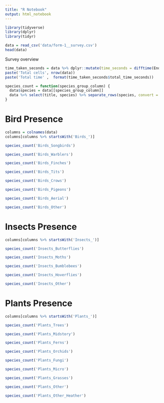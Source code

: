 ```yaml
---
title: "R Notebook"
output: html_notebook
---
```

```r
library(tidyverse)
library(dplyr)
library(tidyr)
```


```r
data = read_csv('data/form-1__survey.csv')
head(data)
```
Survey overview
```r
time_taken_seconds = data %>% dplyr::mutate(time_seconds = difftime(End_time, Start_time, units = "hours")) %>% summarise(total_time_seconds = sum(time_seconds))
paste('Total cells', nrow(data))
paste('Total time' ,  format(time_taken_seconds$total_time_seconds))
```

```r
species_count = function(species_group_column) { 
  data$species = data[[species_group_column]]
  data %>% select(title, species) %>% separate_rows(species, convert = TRUE, sep = ",") %>% na.omit() %>% group_by(species) %>% mutate(species = trimws(species)) %>% summarise(cell_count = n()) %>% arrange(cell_count)  
}
```

# Bird Presence
```r
columns = colnames(data) 
columns[columns %>% startsWith('Birds_')]
```

```r
species_count('Birds_Songbirds')
```

```r
species_count('Birds_Warblers')
```

```r
species_count('Birds_Finches')
```

```r
species_count('Birds_Tits')
```

```r
species_count('Birds_Crows')
```

```r
species_count('Birds_Pigeons')
```

```r
species_count('Birds_Aerial')
```

```r
species_count('Birds_Other')
```

# Insects Presence
```r
columns[columns %>% startsWith('Insects_')]
```

```r
species_count('Insects_Butterflies')
```

```r
species_count('Insects_Moths')
```

```r
species_count('Insects_Bumblebees')
```

```r
species_count('Insects_Hoverflies')
```

```r
species_count('Insects_Other')
```

# Plants Presence
```r
columns[columns %>% startsWith('Plants_')]
```

```r
species_count('Plants_Trees')
```

```r
species_count('Plants_Midstory')
```

```r
species_count('Plants_Ferns')
```

```r
species_count('Plants_Orchids')
```

```r
species_count('Plants_Fungi')
```

```r
species_count('Plants_Micro')
```

```r
species_count('Plants_Grasses')
```

```r
species_count('Plants_Other')
```

```r
species_count('Plants_Other_Heather')
```

